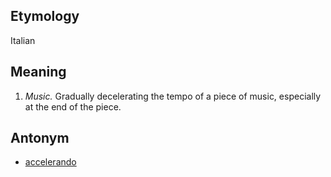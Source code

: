 ==Etymology==

Italian

==Meaning==

#''Music.'' Gradually decelerating the tempo of a piece of music, especially at the end of the piece.

==Antonym==

*[[accelerando]]